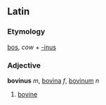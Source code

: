 ==Latin==
===Etymology===
[[bos]], ''cow'' + [[-inus]]
===Adjective===
'''bovinus''' ''m'', [[bovina]] ''f'', [[bovinum]] ''n''

#[[bovine]]